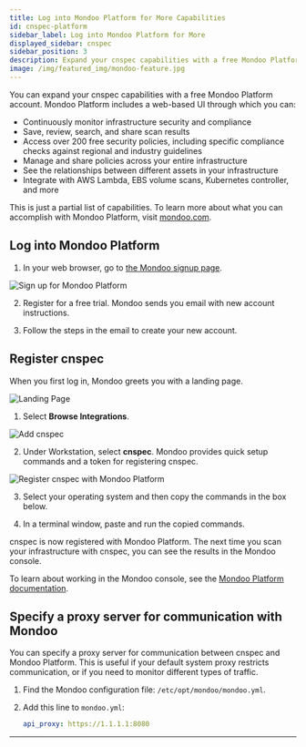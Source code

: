 ```yaml
---
title: Log into Mondoo Platform for More Capabilities
id: cnspec-platform
sidebar_label: Log into Mondoo Platform for More
displayed_sidebar: cnspec
sidebar_position: 3
description: Expand your cnspec capabilities with a free Mondoo Platform account.
image: /img/featured_img/mondoo-feature.jpg
---
```


You can expand your cnspec capabilities with a free Mondoo Platform account. Mondoo Platform includes a web-based UI through which you can:

- Continuously monitor infrastructure security and compliance
- Save, review, search, and share scan results
- Access over 200 free security policies, including specific compliance checks against regional and industry guidelines
- Manage and share policies across your entire infrastructure
- See the relationships between different assets in your infrastructure
- Integrate with AWS Lambda, EBS volume scans, Kubernetes controller, and more

This is just a partial list of capabilities. To learn more about what you can accomplish with Mondoo Platform, visit [mondoo.com](https://mondoo.com).

## Log into Mondoo Platform

1. In your web browser, go to [the Mondoo signup page](https://mondoo.com/pricing).

![Sign up for Mondoo Platform](/img/platform/start/mondoo-platform-pricing.png)

2. Register for a free trial. Mondoo sends you email with new account instructions.

3. Follow the steps in the email to create your new account.

## Register cnspec

When you first log in, Mondoo greets you with a landing page.

![Landing Page](/img/platform/start/welcome_to_mondoo.png)

1. Select **Browse Integrations**.

![Add cnspec](/img//cnspec/cnspec-add-integration.png)

2. Under Workstation, select **cnspec**. Mondoo provides quick setup commands and a token for registering cnspec.

![Register cnspec with Mondoo Platform](/img/cnspec/cnspec-platform-quick-setup.png)

3. Select your operating system and then copy the commands in the box below.

4. In a terminal window, paste and run the copied commands.

cnspec is now registered with Mondoo Platform. The next time you scan your infrastructure with cnspec, you can see the results in the Mondoo console.

To learn about working in the Mondoo console, see the [Mondoo Platform documentation](/platform/home/).

## Specify a proxy server for communication with Mondoo

You can specify a proxy server for communication between cnspec and Mondoo Platform. This is useful if your default system proxy restricts communication, or if you need to monitor different types of traffic.

1. Find the Mondoo configuration file: `/etc/opt/mondoo/mondoo.yml`.

2. Add this line to `mondoo.yml`:

   ```yaml
   api_proxy: https://1.1.1.1:8080
   ```

---
